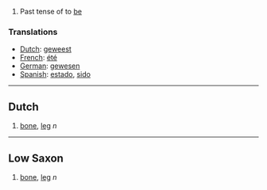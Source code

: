 #Past tense of to [[be]]

===Translations===
* [[Dutch]]: [[geweest]]
* [[French]]: [[été]]
* [[German]]: [[gewesen]]
* [[Spanish]]: [[estado]], [[sido]]

----

==Dutch==
# [[bone]], [[leg]] ''n''
----

==Low Saxon==
# [[bone]], [[leg]] ''n''